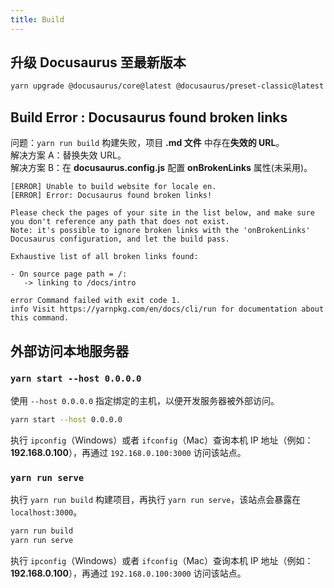 ```yaml
---
title: Build
---
```


## 升级 Docusaurus 至最新版本

```bash
yarn upgrade @docusaurus/core@latest @docusaurus/preset-classic@latest @docusaurus/theme-live-codeblock@latest @docusaurus/eslint-plugin@latest
```

## Build Error : Docusaurus found broken links

问题：`yarn run build` 构建失败，项目 **.md 文件** 中存在**失效的 URL**。  
解决方案 A：替换失效 URL。  
解决方案 B：在 **docusaurus.config.js** 配置 **onBrokenLinks** 属性(未采用)。

```text title="错误信息"
[ERROR] Unable to build website for locale en.
[ERROR] Error: Docusaurus found broken links!

Please check the pages of your site in the list below, and make sure you don't reference any path that does not exist.
Note: it's possible to ignore broken links with the 'onBrokenLinks' Docusaurus configuration, and let the build pass.

Exhaustive list of all broken links found:

- On source page path = /:
   -> linking to /docs/intro

error Command failed with exit code 1.
info Visit https://yarnpkg.com/en/docs/cli/run for documentation about this command.
```

## 外部访问本地服务器

### `yarn start --host 0.0.0.0`

使用 `--host 0.0.0.0` 指定绑定的主机，以便开发服务器被外部访问。

```bash
yarn start --host 0.0.0.0
```

执行 `ipconfig`（Windows）或者 `ifconfig`（Mac）查询本机 IP 地址（例如：**192.168.0.100**），再通过 `192.168.0.100:3000` 访问该站点。

### `yarn run serve`

执行 `yarn run build` 构建项目，再执行 `yarn run serve`，该站点会暴露在 `localhost:3000`。

```bash
yarn run build
yarn run serve
```

执行 `ipconfig`（Windows）或者 `ifconfig`（Mac）查询本机 IP 地址（例如：**192.168.0.100**），再通过 `192.168.0.100:3000` 访问该站点。
